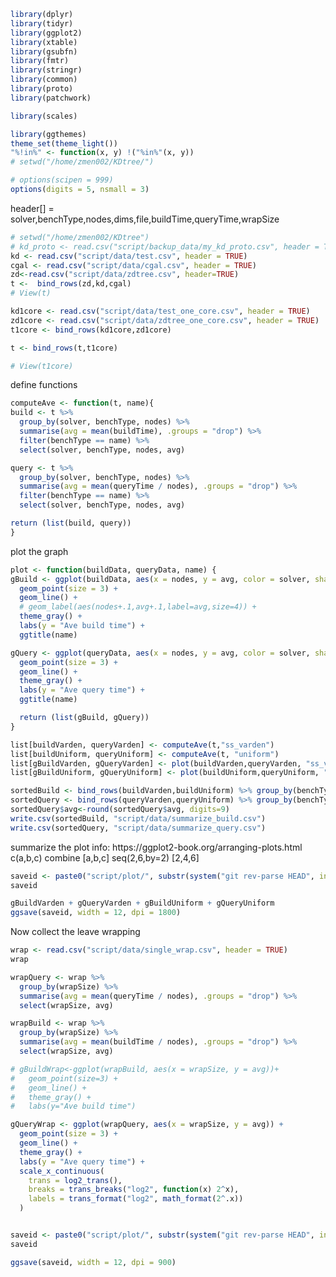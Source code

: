  
```r
library(dplyr)
library(tidyr)
library(ggplot2)
library(xtable)
library(gsubfn)
library(fmtr)
library(stringr)
library(common)
library(proto)
library(patchwork)

library(scales)

library(ggthemes)
theme_set(theme_light())
"%!in%" <- function(x, y) !("%in%"(x, y))
# setwd("/home/zmen002/KDtree/")

# options(scipen = 999)
options(digits = 5, nsmall = 3)
```
header[] = solver,benchType,nodes,dims,file,buildTime,queryTime,wrapSize

```R
# setwd("/home/zmen002/KDtree")
# kd_proto <- read.csv("script/backup_data/my_kd_proto.csv", header = TRUE)
kd <- read.csv("script/data/test.csv", header = TRUE)
cgal <- read.csv("script/data/cgal.csv", header = TRUE)
zd<-read.csv("script/data/zdtree.csv", header=TRUE)
t <-  bind_rows(zd,kd,cgal)
# View(t)

kd1core <- read.csv("script/data/test_one_core.csv", header = TRUE)
zd1core <- read.csv("script/data/zdtree_one_core.csv", header = TRUE)
t1core <- bind_rows(kd1core,zd1core)

t <- bind_rows(t,t1core)

# View(t1core)
```

define functions 
```R
computeAve <- function(t, name){
build <- t %>%
  group_by(solver, benchType, nodes) %>%
  summarise(avg = mean(buildTime), .groups = "drop") %>%
  filter(benchType == name) %>%
  select(solver, benchType, nodes, avg)

query <- t %>%
  group_by(solver, benchType, nodes) %>%
  summarise(avg = mean(queryTime / nodes), .groups = "drop") %>%
  filter(benchType == name) %>%
  select(solver, benchType, nodes, avg)

return (list(build, query))
}
```

plot the graph
```R
plot <- function(buildData, queryData, name) {
gBuild <- ggplot(buildData, aes(x = nodes, y = avg, color = solver, shape = solver)) +
  geom_point(size = 3) +
  geom_line() +
  # geom_label(aes(nodes+.1,avg+.1,label=avg,size=4)) +
  theme_gray() +
  labs(y = "Ave build time") +
  ggtitle(name)

gQuery <- ggplot(queryData, aes(x = nodes, y = avg, color = solver, shape = solver)) +
  geom_point(size = 3) +
  geom_line() +
  theme_gray() +
  labs(y = "Ave query time") + 
  ggtitle(name)

  return (list(gBuild, gQuery))
}
```


```R
list[buildVarden, queryVarden] <- computeAve(t,"ss_varden")
list[buildUniform, queryUniform] <- computeAve(t, "uniform")
list[gBuildVarden, gQueryVarden] <- plot(buildVarden,queryVarden, "ss_varden")
list[gBuildUniform, gQueryUniform] <- plot(buildUniform,queryUniform, "uniform")

sortedBuild <- bind_rows(buildVarden,buildUniform) %>% group_by(benchType) %>% arrange(nodes,avg,.by_group=TRUE)
sortedQuery <- bind_rows(queryVarden,queryUniform) %>% group_by(benchType) %>% arrange(nodes,avg,.by_group=TRUE)
sortedQuery$avg<-round(sortedQuery$avg, digits=9)
write.csv(sortedBuild, "script/data/summarize_build.csv")
write.csv(sortedQuery, "script/data/summarize_query.csv")
```

summarize the plot info: https://ggplot2-book.org/arranging-plots.html
c(a,b,c) combine [a,b,c]
seq(2,6,by=2) [2,4,6]

```R
saveid <- paste0("script/plot/", substr(system("git rev-parse HEAD", intern = TRUE), 0, 7), ".jpg")
saveid

gBuildVarden + gQueryVarden + gBuildUniform + gQueryUniform
ggsave(saveid, width = 12, dpi = 1800)
```

Now collect the leave wrapping
```R
wrap <- read.csv("script/data/single_wrap.csv", header = TRUE)
wrap

wrapQuery <- wrap %>%
  group_by(wrapSize) %>%
  summarise(avg = mean(queryTime / nodes), .groups = "drop") %>%
  select(wrapSize, avg)

wrapBuild <- wrap %>%
  group_by(wrapSize) %>%
  summarise(avg = mean(buildTime / nodes), .groups = "drop") %>%
  select(wrapSize, avg)

# gBuildWrap<-ggplot(wrapBuild, aes(x = wrapSize, y = avg))+
#   geom_point(size=3) +
#   geom_line() +
#   theme_gray() +
#   labs(y="Ave build time")

gQueryWrap <- ggplot(wrapQuery, aes(x = wrapSize, y = avg)) +
  geom_point(size = 3) +
  geom_line() +
  theme_gray() +
  labs(y = "Ave query time") +
  scale_x_continuous(
    trans = log2_trans(),
    breaks = trans_breaks("log2", function(x) 2^x),
    labels = trans_format("log2", math_format(2^.x))
  )


saveid <- paste0("script/plot/", substr(system("git rev-parse HEAD", intern = TRUE), 0, 7), "wrap.jpg")
saveid

ggsave(saveid, width = 12, dpi = 900)
```
